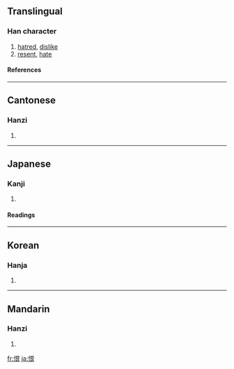 ==Translingual==
===Han character===
{{Han char|rn=61|rad=心|as=06|sn=9|four=9703<sub>2</sub>|canj=心日女 (PAV)}}
# [[hatred]], [[dislike]]
# [[resent]], [[hate]]
====References====
{{Han ref|kx=0385.090|dkj=10588|dj=0716.050|hdz=42299.030|uh=6068|ud=24680|bh=ABEB|bd=44011}}
----
==Cantonese==
===Hanzi===
{{yue-hanzi|jyut=|y=han6}}
# {{defn|Cantonese}}
----
==Japanese==
===Kanji===
{{ja-kanji|grade=c|rs=心06}}
# {{defn|Japanese}} 
====Readings====
{{ja-readings|on=[[こん]] (kon)|kun=[[うらむ]] (uramu), [[うらめしい]] (urameshii), [[うらみ]] (urami)}}
----
==Korean==
===Hanja===
{{ko-hanja|hangeul=한|eumhun=한탄할 한|rv=han|mr=han|y=han}}
# {{defn|Korean}}

----
==Mandarin==
===Hanzi===
{{cmn-hanzi|pin=[[hèn]] ([[hen4]])|wg=hen<sup>4</sup>}}
# {{defn|Mandarin}}

[[fr:恨]]
[[ja:恨]]